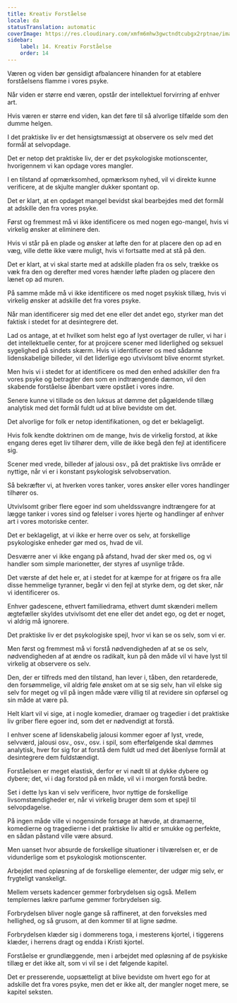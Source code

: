 ```yaml
---
title: Kreativ Forståelse
locale: da
statusTranslation: automatic
coverImage: https://res.cloudinary.com/xmfm6mhw3gwctndtcubgx2rptnae/image/upload/v1741354419/small_cover_la_gran_rebelion_28716e29d2.webp
sidebar:
    label: 14. Kreativ Forståelse
    order: 14
---
```

Væren og viden bør gensidigt afbalancere hinanden for at etablere forståelsens flamme i vores psyke.

Når viden er større end væren, opstår der intellektuel forvirring af enhver art.

Hvis væren er større end viden, kan det føre til så alvorlige tilfælde som den dumme helgen.

I det praktiske liv er det hensigtsmæssigt at observere os selv med det formål at selvopdage.

Det er netop det praktiske liv, der er det psykologiske motionscenter, hvorigennem vi kan opdage vores mangler.

I en tilstand af opmærksomhed, opmærksom nyhed, vil vi direkte kunne verificere, at de skjulte mangler dukker spontant op.

Det er klart, at en opdaget mangel bevidst skal bearbejdes med det formål at adskille den fra vores psyke.

Først og fremmest må vi ikke identificere os med nogen ego-mangel, hvis vi virkelig ønsker at eliminere den.

Hvis vi står på en plade og ønsker at løfte den for at placere den op ad en væg, ville dette ikke være muligt, hvis vi fortsatte med at stå på den.

Det er klart, at vi skal starte med at adskille pladen fra os selv, trække os væk fra den og derefter med vores hænder løfte pladen og placere den lænet op ad muren.

På samme måde må vi ikke identificere os med noget psykisk tillæg, hvis vi virkelig ønsker at adskille det fra vores psyke.

Når man identificerer sig med det ene eller det andet ego, styrker man det faktisk i stedet for at desintegrere det.

Lad os antage, at et hvilket som helst ego af lyst overtager de ruller, vi har i det intellektuelle center, for at projicere scener med liderlighed og seksuel sygelighed på sindets skærm. Hvis vi identificerer os med sådanne lidenskabelige billeder, vil det liderlige ego utvivlsomt blive enormt styrket.

Men hvis vi i stedet for at identificere os med den enhed adskiller den fra vores psyke og betragter den som en indtrængende dæmon, vil den skabende forståelse åbenbart være opstået i vores indre.

Senere kunne vi tillade os den luksus at dømme det pågældende tillæg analytisk med det formål fuldt ud at blive bevidste om det.

Det alvorlige for folk er netop identifikationen, og det er beklageligt.

Hvis folk kendte doktrinen om de mange, hvis de virkelig forstod, at ikke engang deres eget liv tilhører dem, ville de ikke begå den fejl at identificere sig.

Scener med vrede, billeder af jalousi osv., på det praktiske livs område er nyttige, når vi er i konstant psykologisk selvobservation.

Så bekræfter vi, at hverken vores tanker, vores ønsker eller vores handlinger tilhører os.

Utvivlsomt griber flere egoer ind som uheldssvangre indtrængere for at lægge tanker i vores sind og følelser i vores hjerte og handlinger af enhver art i vores motoriske center.

Det er beklageligt, at vi ikke er herre over os selv, at forskellige psykologiske enheder gør med os, hvad de vil.

Desværre aner vi ikke engang på afstand, hvad der sker med os, og vi handler som simple marionetter, der styres af usynlige tråde.

Det værste af det hele er, at i stedet for at kæmpe for at frigøre os fra alle disse hemmelige tyranner, begår vi den fejl at styrke dem, og det sker, når vi identificerer os.

Enhver gadescene, ethvert familiedrama, ethvert dumt skænderi mellem ægtefæller skyldes utvivlsomt det ene eller det andet ego, og det er noget, vi aldrig må ignorere.

Det praktiske liv er det psykologiske spejl, hvor vi kan se os selv, som vi er.

Men først og fremmest må vi forstå nødvendigheden af at se os selv, nødvendigheden af at ændre os radikalt, kun på den måde vil vi have lyst til virkelig at observere os selv.

Den, der er tilfreds med den tilstand, han lever i, tåben, den retarderede, den forsømmelige, vil aldrig føle ønsket om at se sig selv, han vil elske sig selv for meget og vil på ingen måde være villig til at revidere sin opførsel og sin måde at være på.

Helt klart vil vi sige, at i nogle komedier, dramaer og tragedier i det praktiske liv griber flere egoer ind, som det er nødvendigt at forstå.

I enhver scene af lidenskabelig jalousi kommer egoer af lyst, vrede, selvværd, jalousi osv., osv., osv. i spil, som efterfølgende skal dømmes analytisk, hver for sig for at forstå dem fuldt ud med det åbenlyse formål at desintegrere dem fuldstændigt.

Forståelsen er meget elastisk, derfor er vi nødt til at dykke dybere og dybere; det, vi i dag forstod på en måde, vil vi i morgen forstå bedre.

Set i dette lys kan vi selv verificere, hvor nyttige de forskellige livsomstændigheder er, når vi virkelig bruger dem som et spejl til selvopdagelse.

På ingen måde ville vi nogensinde forsøge at hævde, at dramaerne, komedierne og tragedierne i det praktiske liv altid er smukke og perfekte, en sådan påstand ville være absurd.

Men uanset hvor absurde de forskellige situationer i tilværelsen er, er de vidunderlige som et psykologisk motionscenter.

Arbejdet med opløsning af de forskellige elementer, der udgør mig selv, er frygteligt vanskeligt.

Mellem versets kadencer gemmer forbrydelsen sig også. Mellem templernes lækre parfume gemmer forbrydelsen sig.

Forbrydelsen bliver nogle gange så raffineret, at den forveksles med hellighed, og så grusom, at den kommer til at ligne sødme.

Forbrydelsen klæder sig i dommerens toga, i mesterens kjortel, i tiggerens klæder, i herrens dragt og endda i Kristi kjortel.

Forståelse er grundlæggende, men i arbejdet med opløsning af de psykiske tillæg er det ikke alt, som vi vil se i det følgende kapitel.

Det er presserende, uopsætteligt at blive bevidste om hvert ego for at adskille det fra vores psyke, men det er ikke alt, der mangler noget mere, se kapitel seksten.

